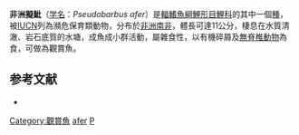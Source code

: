 {{Speciesbox
| name = 非洲擬魮
| status = EN
| status_system = IUCN3.1
| genus = Pseudobarbus
| species = afer
| authority = [[Peters|Peters]], 1864
| synonyms = *''Barbus afer'' <br /><small>Peters, 1864 </small> 
*''Barbus senticeps'' <br /><small>Smith, 1936 </small>
}}
'''非洲擬魮'''（[[学名|学名]]：''Pseudobarbus afer''）是[[輻鰭魚綱|輻鰭魚綱]][[鯉形目|鯉形目]][[鯉科|鯉科]]的其中一個[[種|種]]，被[[IUCN|IUCN]]列為瀕危保育類動物，分布於[[非洲|非洲]][[南非|南非]]，體長可達11公分，棲息在水質清澈、岩石底質的水塘，成魚成小群活動，屬雜食性，以有機碎屑及[[無脊椎動物|無脊椎動物]]為食，可做為觀賞魚。

==参考文献==
*{{FishBase_species|genus=Pseudobarbus|species=afer|year=2011|month=12}}
{{Taxonbar|from=Q3235243}}

[[Category:觀賞魚|Category:觀賞魚]]
[[Category:擬魮屬|afer]]
[[Category:1864年描述的鱼类|P]]